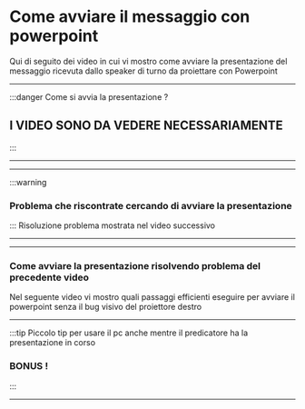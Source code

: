 # Come avviare il messaggio con powerpoint

Qui di seguito dei video in cui vi mostro come avviare la presentazione del messaggio ricevuta dallo speaker di turno da proiettare con Powerpoint

---
:::danger Come si avvia la presentazione ? 
## I VIDEO SONO DA VEDERE NECESSARIAMENTE
:::


<VideoPlayer url='https://youtu.be/eRYr9hMgVhw' />

---
---
:::warning
### Problema che riscontrate cercando di avviare la presentazione
:::
<VideoPlayer url='https://youtu.be/jS9sB9UJlbM' />
Risoluzione problema mostrata nel video successivo

---
---
### Come avviare la presentazione risolvendo problema del precedente video
Nel seguente video vi mostro quali passaggi efficienti eseguire per avviare il powerpoint senza il bug visivo del proiettore destro

<VideoPlayer url='https://youtu.be/EFV-sc8vG9k' />

---
:::tip Piccolo tip per usare il pc anche mentre il predicatore ha la presentazione in corso
### BONUS !
::: 
<VideoPlayer  url='https://youtube.com/shorts/YVWiugqHocs' />

---
